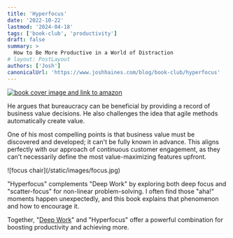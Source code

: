 ```yaml
---
title: 'Hyperfocus'
date: '2022-10-22'
lastmod: '2024-04-18'
tags: ['book-club', 'productivity']
draft: false
summary: >
  How to Be More Productive in a World of Distraction
# layout: PostLayout
authors: ['Josh']
canonicalUrl: 'https://www.joshhaines.com/blog/book-club/hyperfocus'
---
```


<div className="mx-auto w-1/3">
  <a href="https://www.amazon.com/Hyperfocus-More-Productive-World-Distraction/dp/0525522239">
    <img
      alt="book cover image and link to amazon"
      src="https://m.media-amazon.com/images/I/41MtlCSh55L._SY445_SX342_.jpg"
    />
  </a>
</div>

He argues that bureaucracy can be beneficial by providing a record of business value decisions. He also challenges the idea that agile methods automatically create value.

One of his most compelling points is that business value must be discovered and developed; it can't be fully known in advance. This aligns perfectly with our approach of continuous customer engagement, as they can't necessarily define the most value-maximizing features upfront.

<div className="-mx-2 flex flex-wrap justify-center overflow-hidden xl:-mx-2">
  <div className="my-1 w-full overflow-hidden px-2 xl:my-1 xl:w-1/2 xl:px-2">
    ![focus chair](/static/images/focus.jpg)
  </div>
</div>

"Hyperfocus" complements "Deep Work" by exploring both deep focus and "scatter-focus" for non-linear
problem-solving. I often find those "aha!" moments happen unexpectedly, and this book explains that phenomenon
and how to encourage it.

Together, "[Deep Work](/blog/book-club/deep-work)" and "Hyperfocus" offer a powerful combination for boosting productivity and achieving more.
